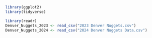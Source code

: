 ```r
library(ggplot2)
library(tidyverse)
```

```r
library(readr)
Denver_Nuggets_2023 <- read_csv("2023 Denver Nuggets.csv")
Denver_Nuggets_2024 <- read_csv("2024 Denver Nuggets Data.csv")
```
































